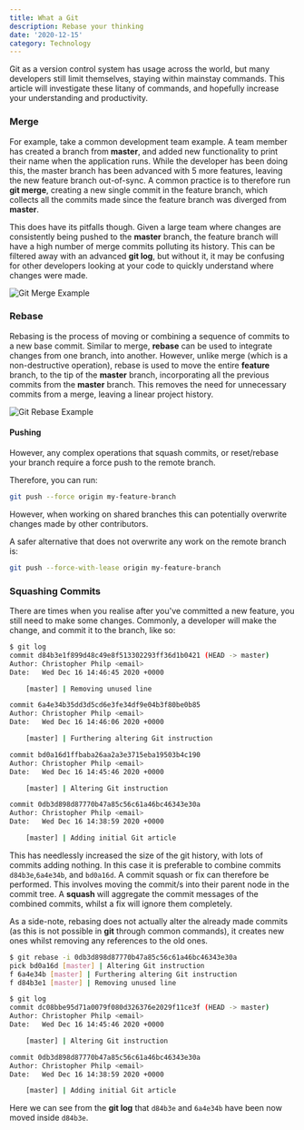 ```yaml
---
title: What a Git
description: Rebase your thinking
date: '2020-12-15'
category: Technology
---
```


Git as a version control system has usage across the world, but many developers still limit themselves, staying
within mainstay commands. This article will investigate these litany of commands, and hopefully increase your
understanding and productivity.

### Merge

For example, take a common development team example. A team member has created a branch from **master**, and
added new functionality to print their name when the application runs. While the developer has been doing this,
the master branch has been advanced with 5 more features, leaving the new feature branch out-of-sync. A common
practice is to therefore run **git merge**, creating a new single commit in the feature branch, which
collects all the commits made since the feature branch was diverged from **master**.

This does have its pitfalls though. Given a large team where changes are consistently being pushed to the
**master** branch, the feature branch will have a high number of merge commits polluting its history. This
can be filtered away with an advanced **git log**, but without it, it may be confusing for other developers looking
at your code to quickly understand where changes were made.

![Git Merge Example](/articles/images/git-merge.svg)

### Rebase

Rebasing is the process of moving or combining a sequence of commits to a new base commit. Similar to merge,
**rebase** can be used to integrate changes from one branch, into another. However, unlike merge (which is a
non-destructive operation), rebase is used to move the entire **feature** branch, to the tip of the **master** branch,
incorporating all the previous commits from the **master** branch. This removes the need for unnecessary
commits from a merge, leaving a linear project history.

![Git Rebase Example](/articles/images/git-rebase.svg)

#### Pushing

However, any complex operations that squash commits, or reset/rebase your branch require a force push to the remote
branch.

Therefore, you can run:

```bash
git push --force origin my-feature-branch
```

However, when working on shared branches this can potentially overwrite changes made by other contributors.

A safer alternative that does not overwrite any work on the remote branch is:

```bash
git push --force-with-lease origin my-feature-branch
```

### Squashing Commits

There are times when you realise after you've committed a new feature, you still need to make some changes.
Commonly, a developer will make the change, and commit it to the branch, like so:

```bash
$ git log
commit d84b3e1f899d48c49e8f513302293ff36d1b0421 (HEAD -> master)
Author: Christopher Philp <email>
Date:   Wed Dec 16 14:46:45 2020 +0000

    [master] | Removing unused line

commit 6a4e34b35dd3d5cd6e3fe34df9e04b3f80be0b85
Author: Christopher Philp <email>
Date:   Wed Dec 16 14:46:06 2020 +0000

    [master] | Furthering altering Git instruction

commit bd0a16d1ffbaba26aa2a3e3715eba19503b4c190
Author: Christopher Philp <email>
Date:   Wed Dec 16 14:45:46 2020 +0000

    [master] | Altering Git instruction

commit 0db3d898d87770b47a85c56c61a46bc46343e30a
Author: Christopher Philp <email>
Date:   Wed Dec 16 14:38:59 2020 +0000

    [master] | Adding initial Git article
```

This has needlessly increased the size of the git history, with lots of commits adding nothing. In this case
it is preferable to combine commits `d84b3e`,`6a4e34b`, and `bd0a16d`. A commit
squash or fix can therefore be performed. This involves moving the commit/s into their parent node in the commit
tree. A **squash** will aggregate the commit messages of the combined commits, whilst a fix will
ignore them completely.

As a side-note, rebasing does not actually alter the already made commits (as this is not possible in **git**
through common commands), it creates new ones whilst removing any references to the old ones.

```bash
$ git rebase -i 0db3d898d87770b47a85c56c61a46bc46343e30a
pick bd0a16d [master] | Altering Git instruction
f 6a4e34b [master] | Furthering altering Git instruction
f d84b3e1 [master] | Removing unused line

$ git log
commit dc08bbe95d71a0079f080d326376e2029f11ce3f (HEAD -> master)
Author: Christopher Philp <email>
Date:   Wed Dec 16 14:45:46 2020 +0000

    [master] | Altering Git instruction

commit 0db3d898d87770b47a85c56c61a46bc46343e30a
Author: Christopher Philp <email>
Date:   Wed Dec 16 14:38:59 2020 +0000

    [master] | Adding initial Git article
```

Here we can see from the **git log** that `d84b3e` and `6a4e34b` have been now moved inside `d84b3e`.
